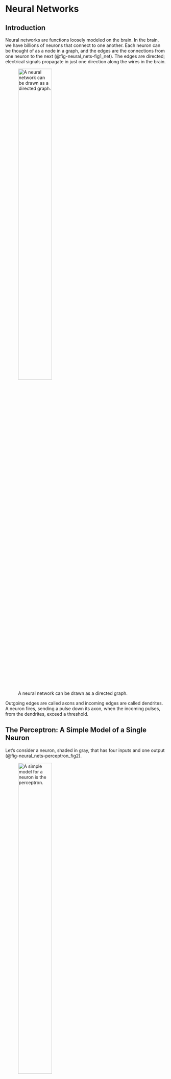 # Neural Networks {#sec-neural_nets}

## Introduction

Neural networks are functions loosely modeled on the brain. In the
brain, we have billions of neurons that connect to one another. Each
neuron can be thought of as a node in a graph, and the edges are the
connections from one neuron to the next (@fig-neural_nets-fig1_net). The
edges are directed; electrical signals propagate in just one direction
along the wires in the brain.

![A neural network can be drawn as a directed graph.](figures/neural_nets/fig1_net.png){#fig-neural_nets-fig1_net width=50%}

Outgoing edges are called axons and incoming edges are called dendrites.
A neuron fires, sending a pulse down its axon, when the incoming pulses,
from the dendrites, exceed a threshold.

## The Perceptron: A Simple Model of a Single Neuron

Let's consider a neuron, shaded in gray, that has four inputs and one
output (@fig-neural_nets-perceptron_fig2).


![A simple model for a neuron is the perceptron.](figures/neural_nets/perceptron_fig2.png){#fig-neural_nets-perceptron_fig2 width=50%}

A simple model for this neuron is the . A perceptron is a neuron with
$n$ inputs $\{x_i\}_{i=1}^n$ and one output $y$, that maps inputs to
outputs according to the following equations: 
$$\begin{aligned}
z = f(\mathbf{x}) &= \sum_{i=1}^n w_i x_i + b = \mathbf{w}^\mathsf{T}\mathbf{x} + b &\triangleleft \quad \text{linear layer}\\
    g(z) &= \begin{cases}
    1, &\text{if} \quad z > 0\\
    0,              & \text{otherwise}
\end{cases} &\triangleleft \quad \text{activation function}\\
    y &= g(f(\mathbf{x})) &\triangleleft \quad \text{perceptron}
\end{aligned}$${#eq-neural_nets-perceptron_activation}

In words, we take a weighted sum of the inputs and, if that sum exceeds
a threshold (here 0), the neuron fires (outputs a 1). The function $f$
is called a because it computes a linear function of the inputs,
$\mathbf{w}^\mathsf{T}\mathbf{x}$, plus a **bias**, b. The function $g$
is called the because it decides whether the neuron activates (fires).

:::{.column-margin}
Mathematically, $f$ is an affine function, but by convention we call it a "linear layer." One way to think of it is $f$ is a linear function of $\begin{bmatrix}\mathbf{x}\\ 1\end{bmatrix}$.
:::

### The Perceptron as a Classifier

People got excited about perceptrons in the late 1950s because it was
shown that they can learn to classify data @rosenblatt1958perceptron.
Let's see how that works. We will consider a perceptron with two inputs,
$x_1$ and $x_2$, and one output, $y$. Let the incoming connection
weights be $w_1 = 2$, $w_2 = 1$, and $b=0$. The values of $z$ and $y$,
as a function of $x_1$ and $x_2$, are shown in @fig-neural_nets-perceptron_as_classifier.

\caption{Value of hidden unit ($z$) and output unit ($y$) in a perceptron, as a function of the input data.}
\label{fig-neural_nets-perceptron_as_classifier}

![Value of hidden unit ($z$) and output unit ($y$) in a perceptron, as a function of the input data.](figures/neural_nets/perceptron_as_classifier.png){#fig-neural_nets-perceptron_as_classifier}

Notice that $y$ takes on values 0 or 1, so you can think of this as a
classifier that assigns a class label of 1 to the upper-right half of
the plotted region.

### Learning with a Perceptron

So a perceptron acts like a classifier, but how can we use it to learn?
The idea is that given data, $\{\mathbf{x}^{(i)}, y^{(i)}\}_{i=1}^N$, we
will adjust the weights $\mathbf{w}$ and the bias $b$, in order to
minimize a classification loss, $\mathcal{L}$, that scores number of
misclassifications: 

$$\begin{aligned}    \mathbf{w}^*, b^* = \mathop{\mathrm{arg\,min}}_{\mathbf{w}, b} \frac{1}{N}\sum_{i=1}^N \mathcal{L}(\mathbf{w}^\mathsf{T}\mathbf{x}^{(i)} + b, y^{(i)}):perceptron_learning_problem
\end{aligned}$${#eq-neural_nets} 

In @fig-neural_nets-fitting_a_perceptron, this
optimization process corresponds to shifting and rotating the **decision
boundary**, until you find a line that separates data labeled as $y = 0$
from data labeled as $y = 1$.

\caption{Different possible decision surfaces of a perceptron.}
\label{fig-neural_nets-fitting_a_perceptron}

![Different possible decision surfaces of a perceptron.](figures/neural_nets/fitting_a_perceptron.png){#fig-neural_nets-fitting_a_perceptron}

You might be wondering, what's the exact optimization algorithm that
will find the best line that separates the classes? The original
perceptron paper proposed one particular algorithm, the "perceptron
learning algorithm." This was an optimizer tailored to the specific
structure of the perceptron. Older papers on neural nets are full of
specific learning rules for specific architectures: the delta rule, the
Rescorla-Wagner model, and so forth @rescorla1972theory. Nowadays we
rarely use these special-purpose algorithms. Instead, we use
*general-purpose* optimizers like gradient descent (for differentiable
objectives) or zeroth-order methods (for nondifferentiable objectives).
The next chapter will cover the backpropagation algorithm, which is a
general-purpose gradient-based optimizer that applies to essentially all
neural networks we will see in this book (but, note that for the
perceptron objective, because it has a nondifferentiable threshold
function, we would instead opt for a zeroth order optimizer).

## Multilayer Perceptrons

Perceptrons can solve linearly separable binary classification problems,
but they are otherwise rather limited. For one, they only produce a
single output. What if we want multiple outputs? We can achieve this by
adding edges that fan out after the perceptron
(@fig-neural_nets-fan_out).

![Multiple outputs fan out from a neuron.](figures/neural_nets/fan_out.png){#fig-neural_nets-fan_out width=30%}


This network maps an input **layer** of data $\mathbf{x}$ to a layer of
outputs **y**. The neurons in between inputs and outputs are called
**hidden units**, shaded in gray. Here, $z$ is a hidden unit and $h$ is
a hidden unit, that is, $h = g(z)$ where $g(\cdot)$ is an activation
function like in @eq-neural_nets-perceptron_activation.

More commonly we might have many hidden units in stack, which we call a
(@fig-neural_nets-MLP1).


![Mutilayer perceptron.](figures/neural_nets/MLP1.png){#fig-neural_nets-MLP1 width=30%}

:::{.column-margin}
How many layers does this net have? Some texts will say two [$\mathbf{W}_1$, $\mathbf{W}_2$], others three [$\mathbf{x}$, $\{\mathbf{z}, \mathbf{h}\}$, $\mathbf{y$}], others four [$\mathbf{x}$, $\mathbf{z}$, $\mathbf{h}$, $\mathbf{y$]}. We must get comfortable with the ambiguity.
:::

Because this network has multiple layers of neurons, and because each
neuron in this net acts as a perceptron, we call it a **multilayer
perceptron** (**MLP**). The equation for this MLP is: 
$$\begin{aligned}    \mathbf{z} &= \mathbf{W}_1\mathbf{x} + \mathbf{b}_1 &\triangleleft \quad \text{linear layer}\\
    \mathbf{h} &= g(\mathbf{z}) &\triangleleft \quad \text{activation function}\\
    \mathbf{y} &= \mathbf{W}_2\mathbf{h} + \mathbf{b}_2 &\triangleleft \quad \text{linear layer}
\end{aligned}$$

In general, MLPs can be constructed with any number of layers following this pattern: linear layer, activation function, linear layer, activation function, and so on.

The activation function $g$ could be the threshold function like in
@eq-neural_nets-perceptron_activation, but more generally it can be any
pointwise nonlinearity, that is, $g(\mathbf{h}) = [\tilde{g}(h_1), \ldots, \tilde{g}(h_N)]$ and $\tilde{g}$ is any nonlinear function that maps $\mathbb{R} \rightarrow \mathbb{R}$.

Beyond MLPs, this kind of sequence (linear layer, pointwise
nonlinearity, linear layer, pointwise nonlinearity, and so on) is the
prototpyical motif in almost all neural networks, including most we will
see later in this book.

## Activations Versus Parameters

When working with deep nets it's useful to distinguish *activations* and
*parameters*. The activations are the values that the neurons take on,
$[\mathbf{x}, \mathbf{z}_1, \mathbf{h}_1, \ldots, \mathbf{z}_{L-1}, \mathbf{h}_{L-1}, \mathbf{y}]$;
slightly abusing notation, we use this term for both preactivation
function neurons and postactivation function neurons. The activations
are the neural representations of the data being processed. Often, we
will not worry about distinguishing between inputs, hidden units, and
outputs to the net, and simply refer to all data and neural activations
in a network, layer by layer, as a sequence
$[\mathbf{x}_0, \ldots, \mathbf{x}_L]$, in which case $\mathbf{x}_0$ is
the raw input data

:::{.column-margin}
![A multilayer network is a sequence of transformations $f_1, \ldots, f_L$ that produce a series of activations $\mathbf{x}_1, \ldots, \mathbf{x}_L$.](figures/neural_nets/transformations.png){width=30%}
:::

Conversely, parameters are the weights and biases of the network. These
are the variables being learned. Both activations and parameters are
tensors of variables.

Often we think of a layer as a function
$\mathbf{x}_{l+1} = f_{l+1}(\mathbf{x}_l)$, but we can also make the
parameters explicit and think of each layer as a function:
$$\begin{aligned}
    \mathbf{x}_{l+1} = f_{l+1}(\mathbf{x}_{l}, \theta_{l+1})
\end{aligned}$$ 

That is, each layer takes the activations from the
previous layer, as well as parameters of the current layer as input, and
produces activations of the next layer. Varying either the input
activations or the input parameters will affect the output of the layer.
From this perspective, anything we can do with parameters, we can do
with activations instead, and vice versa, and that is the basis for a
lot of applications and tricks. For example, while normally we learn the
values of the parameters, we could instead hold the parameters fixed and
learn the values of the activations that achieve some objective. In
fact, this is what is done in many methods such as network prompting,
adversarial attacks, and network visualization, which we will see in
more detail in later chapters.

### Fast Activations and Slow Parameters

So what's different about activations versus parameters? One way to
think about it is that activations are *fast* functions of a
data*point*: they are the result of a few layers of processing this
datapoint. Parameters are *also* functions of the data (they are learned
from data) but they are *slow* functions of data*sets*: the parameters
are arrived at via an optimization procedure over a whole dataset. So,
both activations and parameters are statistics of the data, that is,
information extracted about about the data that organizes or summarizes
it. The parameters are a kind of metasummary since they specify a
functional transformation that produces activations from data, and
activations themselves are a summary of the data.
@fig-neural_nets-params_vs_activations shows how this looks.

![Learning is a function that maps a dataset to parameters. Inference, through a neural net, is a function that maps a datapoint to activations.](figures/neural_nets/params_vs_activations.png){#fig-neural_nets-params_vs_activations width=80%}

## Deep Nets

Deep nets are neural nets that stack the linear-nonlinear motif many
times (@fig-deep_nets):


![Deep nets consist of linear layers interleaved with nonlinearities.](figures/neural_nets/deep_nets.png){#fig-deep_nets}

Each layer is a function. Therefore, a deep net is a composition of many
functions: 
$$\begin{aligned}
    f(\mathbf{x}) = f_{L}(f_{L-1}(\ldots f_2(f_1(\mathbf{x}))))
\end{aligned}$$

:::{.column-margin}
The $L$ is the number of layers in the net.
:::

These functions are parameterized by weights $[\mathbf{W}_1, \ldots, \mathbf{W}_L]$ and biases $[\mathbf{b}_1, \ldots, \mathbf{b}_L]$. Some layers we will see later have other parameters. Collectively, we will refer to the concatenation of all the parameters in a deep net as $\theta$.

Deep nets are powerful because they can perform nonlinear mappings. In
fact, a deep net with sufficiently many neurons can fit almost any
desired function arbitrarily closely, a property we will investigate
further in @sec-neural_nets-universal_approximation.

### Deep Nets Can Perform Nonlinear Classification

Let's return to our binary classification problem shown previously, but
now let's make the two classes not linearly separable. Our new dataset
is shown in @fig-neural_nets-nonseparable_dataset.


![Dataset that is not linearly separable.](figures/neural_nets/nonseparable_dataset.png){#fig-neural_nets-nonseparable_dataset width=40%}

Here there is no line that can separate the zeros from the ones.
Nonetheless, we will demonstrate a multilayer network that can solve
this problem. The trick is to just add more layers! We will use the two
layer MLP shown in @fig-neural_nets-simple_MLP_network.


![A simple MLP network.](figures/neural_nets/simple_MLP_network.png){#fig-neural_nets-simple_MLP_network width=40%}

Consider using the following settings for $\mathbf{W}_1$ and
$\mathbf{W}_2$: $$\begin{aligned}
    \mathbf{W}_1 = 
        \begin{bmatrix}
            -1 & 1 \\
            1 & 2
        \end{bmatrix}
    ,\quad\quad
    \mathbf{W}_2 = 
        \begin{bmatrix}
            1 & -1
        \end{bmatrix}
\end{aligned}$$ The full net then performs the following operation:
$$\begin{aligned}
    z_1 &= x_1 - x_2, \quad z_2 = 2x_1 + x_2 &\triangleleft \quad \texttt{linear}\\
    h_1 &= \max(z_1,0), \quad h_2 = \max(z_2,0) &\triangleleft \quad \texttt{relu}\\
    z_3 &= h_1-h_2 &\triangleleft \quad \texttt{linear}\\
    y &= \mathbb{1}(z_3 > 0) &\triangleleft \quad \text{\texttt{threshold}}
\end{aligned}$$  



::: {.column-margin}
The $\mathbb{1}$ is the indicator function, which we define as: 
$$\begin{equation*}
    \mathbb{1}(x) = \begin{cases}
                1 & \text{if $x$ is true} \\
                0 & \text{otherwise}
             \end{cases}
\end{equation*}$$
:::

Here we have introduced a new pointwise
nonlinearity, the **Rectified linear unit** (**relu**), which is like a
graded version of a threshold function, and has the advantage that it
yields non-zero gradients over half its domain, thus being amenable to
gradient-based learning.

We visualize the values that the neurons take on as a function of $x_1$
and $x_2$ in @fig-neural_nets-simple_MLP_network_values.


![Values of hidden units and output unit for the MLP shown in \fig{\ref{fig-neural_nets-simple_MLP_network}}.](figures/neural_nets/simple_MLP_network_values.png){#fig-neural_nets-simple_MLP_network_values}


As can be seen in the rightmost plot, at the output $y$, this neural net
successfully assigns a value of 1 to the region of the dataspace where
the datapoints labeled as 1 live. This example demonstrates that is
possible to solve nonlinear classification problems with a deep net. In
practice, we would want to *learn* the parameter settings that achieve
this classification. One way to do so would be to enumerate all possible
parameter settings and pick one that successfully separates the zeros
from the ones. This kind of exhaustive enumeration is a slow process,
but don't worry, in @sec-backpropagation we will see how to speed things up using gradient descent. But it's worth remarking that enumeration is always a sufficient solution, at least when the possible parameter values form a finite set.

### Deep Nets Are Universal Approximators {#sec-neural_nets-universal_approximation}

Not only can deep nets perform nonlinear classification, they can in
principle perform *any* continuous input-output mapping. The
 @Cybenko1989 states that this is true even for a network with just a
single hidden layer. The caveat is that the number of neurons in the
hidden layers will have to be very large in order to fit complicated
functions.


:::{.column-margin}
Technically, this theorem only holds for continuous functions on compact subsets of $\mathbb{R}^N$ -- for example a neural net cannot fit noncomputable functions. We will not be rigorous in this section. We direct the reader to @telgarsky2016benefits for a formal treatment of universal approximation.
:::

To get an intuition for why this is true, we will consider the case of
approximating an arbitrary function from
$\mathbb{R} \rightarrow \mathbb{R}$ with a relu-MLP (an MLP with relu
nonlinearities). First observe that any function can be approximated
arbitrarily well by a sum of indicator functions, that is, bumps placed
at different positions: 
$$\begin{aligned}
    f(x) \approx \sum_i w_i \mathbb{1}(\alpha_i < x < \beta_i)
\end{aligned}$${#eq-neural_nets-sum_of_indicators} 

As an example, in @fig-neural_nets-curve_as_bump we
show a curve (blue line) approximated in this way. As the width,
$\beta-\alpha$, of the bumps (black lines) goes to zero, the error in
the fit goes to zero.

![Any function from $\mathbb{R} \rightarrow \mathbb{R}$ can be approximated arbitrarily well by a sum of elementary bumps.](figures/neural_nets/curve_as_bump.png){#fig-neural_nets-curve_as_bump width=50%}


:::{.column-margin}
While we only consider scalar functions $\mathbb{R} \rightarrow \mathbb{R}$ here, a similar construction can be used to approximate general functions of the form $\mathbb{R}^n \rightarrow \mathbb{R}^m$.
:::

Next we will show that a relu-MLP can represent
@eq-neural_nets-sum_of_indicators. The weighted sum $\sum_i w_i \ldots$
is the easy part: that's just a linear layer. So we just have to show
that we can also write $\mathbb{1}(\alpha < x < \beta)$ using linear
and relu layers. 

It turns out the construction is rather simple:
$$\begin{align}
\mathbb{1}(\alpha < x < \beta) \quad \quad \\
\approx \texttt{relu}\bigg(\frac{x-(\alpha-\gamma)}{\gamma}\bigg) - \texttt{relu}\bigg(\frac{x-\alpha}{\gamma}\bigg) - \texttt{relu}\bigg(\frac{x-(\beta-\gamma)}{\gamma}\bigg) + \texttt{relu}\bigg(\frac{x-\beta)}{\gamma}\bigg)
\end{align}
$${#eq-neural_nets_bump_as_relu_net}

:::{.column-margin}
Here we show how a neural net can represent a function as a sum of basis functions. This idea is also foundational in signal processing, where signals are often represented as a sum of sine waves @sec-fourier_analysis, boxes @fig-upsampling_and_downsampling_nn_interp, or trapezoids @fig-bilinear_interp.
:::
 
As $\gamma \rightarrow 0$, this approximation
becomes exact. The input to each of the four relus in
@eq-neural_nets_bump_as_relu_net is an affine function of the input
$x$, hence these four values can be represented by a linear layer with
four outputs. Then we apply a relu layer to these four values, and
finally we apply a linear layer to compute the sum over these relus (a
weighted sum with weights \[1,-1,-1,1\]). Therefore
@eq-neural_nets_bump_as_relu_net can be implemented as a
`linear`-`relu`-`linear` network. In @fig-neural_nets-bump_as_relus, we
show an example of constructing a bump in this way.

![A bump can be represented as a weighted sum of shifted and scaled relu functions.](figures/neural_nets/bump_as_relus.png){#fig-neural_nets-bump_as_relus}


Putting everything together, we have a `linear`-`relu`-`linear` for each
bump, followed by a linear layer for summing up all the bumps. The two
linear layers in sequence can be collapsed to a single linear layer, and
hence the full function can therefore be approximated, to arbitrary
precision, by a `linear`-`relu`-`linear` net.

:::{.column-margin}
Most literature refers to such a net as having a single hidden layer, using the convention that we don't count pre- and postactivation neurons as separate layers.
:::

Notice that in this approximation, we need four relu neurons for each
bump we are modeling. Therefore if we want to approximate a very bumpy
function, say with $N$ bumps, we will need $4N$ relu neurons. In
general, to achieve arbitrarily good approximation to a curve we may
need an unbounded number of neurons in our network.

### Depth versus Width

Above we saw that if you have a hidden layer with $N$ neurons, you can
fit a scalar function with $\mathcal{O}(N)$ bumps. The number of neurons
on a single hidden layer is called its **width**.

:::{.column-margin}
If
different layers have different numbers of neurons, then we may specify
the width per layer. Here we will assume all layers have the same width
and simply speak of the width of the network.
:::

So, as we increase the width of a network, we can fit ever more complicated functions. What if we instead increase the **depth** of a network, that is, its number of layers? It turns out that this can also be an effective way to increase the capacity of the net, but its effect is a bit different than increasing width.

Interestingly, it is sometimes the case that *deep* nets require far
fewer parameters to fit data than *wide* nets. Evidence for this
statement comes mostly from empiricism, where researchers have found
that deeper nets just work better in practice on many popular problems.
However, there is also the beginning of a mathematical theory of when
and why this can happen. The basic idea of this theory is to establish
that there are certain classes of function that can be represented with
a polynomial number of neurons in a depth $d$ network but require an
exponential number of neurons in a depth $d^\prime$ network, for certain
$d^\prime < d$. Arguments along these lines are called **depth
separations**, and the interested reader can refer to
@telgarsky2016benefits to learn more about this ongoing line of
research.

## Deep Learning: Learning with Neural Nets

Using the formalism we defined in @sec-intro_to_learning"}, learning consists of using an *optimizer* to find a function in a *hypothesis space*, that maximizes an *objective*. From this perspective, neural nets are simply a special
kind of hypothesis space (and a particular parameterization of that
hypothesis space). **Deep learning** refers to learning algorithms that
use this parameterized hypothesis space.

Deep learning also typically involves using gradient-based optimization
to search the hypothesis space for the best fit to the data. We will
investigate this approach in detail in @sec-backpropagation, where we will learn about the **backpropagation** algorithm for gradient-based learning with neural nets. However, it is certainly possible to optimize neural nets with other methods, including zeroth-order optimizers like evolution
strategies @sec-gradient_descent-zeroth_order, @salimans2017evolution.

One intriguing alternative to backpropagation is called **Hebbian
learning** @hebb2005organization. Backpropagation is a *top-down*
learning algorithm, where errors incurred at the output (top) of the net
are propagated backward to inform earlier layers how to update their
weights and biases to minimize the loss, which is a form of learning
based on *feedback*. Hebbian learning, in contrast, is a *bottom-up*
approach, where neurons wire up just based on the *feedforward* pattern
of activity in the net. The canonical learning rule in Hebbian methods
is **Hebb's rule**: "fire together, wire together." That is, we increase
the weight of the connection between two neurons whenever the two
neurons are active at the same time. Although this learning rule is not
explicitly minimizing a loss function, it has been shown to lead to
effective neural representations. For example, Hebb-like rules can learn
**infomax** representations, which capture, in the neural activations,
as much information as possible about the input signal @linsker1988self.
Similar rules lead to networks that act like memory
banks @hopfield1982neural. Hebbian learning is also of interest because
it is considered to be more biologically plausible than backpropagation.
This is because Hebb's rule can be computed *locally*---each neuron
strengthens and weakens its weights based just on the activity of
adjacent neurons---whereas backpropagation requires global coordination
throughout the neural network. It is currently unknown how this global
coordination can be achieved in biological brains.

### Data Structures for Deep Learning: Tensors and Batches

The main data structure that we will encounter in deep learning is the ,
which is just a multidimensional array. This may seem simple, but it's
important to get comfortable with the conventions of tensor processing.

In general, everything in deep learning is represented as tensors---the
input is one tensor, the activations are tensors, the weights are
tensors, the outputs are tensors. If you have data that is not natively
represented as a tensor, the first step, before feeding it to a deep
net, is to convert it into a tensor format. Most often we use tensor of
real numbers, that is, the elements of the tensor are in $\mathbb{R}$.

Suppose we have a dataset
$\{\mathbf{x}^{(i)}, \mathbf{y}^{(i)}\}_{i=1}^N$ of images $\mathbf{x}$
and labels $\mathbf{y}$. The tensor way of thinking about such a dataset
is as two tensors,
$\mathbf{X} \in \mathbb{R}^{N \times C_0 \times H \times W }$ and
$\mathbf{Y} \in \mathbb{R}^{N \times K}$. The first dimension of the
tensor is the number of elements in our dataset. The remaining
dimensions are the dimensionality of the images ($C_0$ color channels by
height $H$ by width $W$) and labels ($K$-way classification).

The activations in the network are also tensors. For the MLP networks we
have seen so far, the activation tensors have shape $N \times C_{\ell}$,
where $C_{\ell}$ is the number of neurons on layer $\ell$, sometimes
also called **channels** in analogy to the color channels of the input
image. In later chapters we will encounter other architectures where the
activation layers have additional dimensions, for example, in
convolutional networks we will see activation layers that are of shape
$N \times C_{\ell} \times H_{\ell} \times W_{\ell}$.

One other important concept is . Normally, we don't process one image at
a time through a neural net. Instead we run a *batch* of images all at
once, and they are processed in parallel. A batch sampled from the
training data can be denoted as
$\{\mathbf{x}_{\texttt{batch}}^{(i)}, \mathbf{y}_{\texttt{batch}}^{(i)}\}_{i=1}^{N_{\texttt{batch}}}$,
and the batch represented as a tensor has shape
$\mathbf{X} \in \mathbb{R}^{N_{\texttt{batch}} \times C_0 \times H \times W}$
and $\mathbf{Y} \in \mathbb{R}^{N_{\texttt{batch}} \times K}$.

The weights and biases of the net are also usually represented as
tensors. The weights and biases of a linear layer will be tensors of
shape $\mathbf{W}_{\ell} \in \mathbb{R}^{C_{\ell+1} \times C_{\ell}}$
and $\mathbf{b}_{\ell} \in \mathbb{R}^{C_{\ell+1}}$.

As an example, in
@fig-neural_nets-simple_MLP_network_tensors_and_batches below, we
visualize all the tensors associated with a batch of three datapoints
being processed by the MLP from @fig-neural_nets-simple_MLP_network.
For this network, the input is not a set of images but instead a set of
vectors $\mathbf{X} \in \mathbb{R}^{N_{\texttt{batch}} \times C_0}$. The
output is one value for each input vector, so we have
$\mathbf{Y} \in \mathbb{R}^{N_{\texttt{batch}} \times 1}$.

where the capital letters are the batches of datapoints and activations
corresponding to the lowercase names of datapoints and hidden units in
@fig-neural_nets-simple_MLP_network.

![The tensors that represent one pass through the MLP in @fig-neural_nets-simple_MLP_network](figures/neural_nets/simple_MLP_network_tensors_and_batches.png){#fig-neural_nets-simple_MLP_network_tensors_and_batches width=70%}

This example shows the basic concept of working with tensors and batches
for one-dimensional data, but, in vision, most of the time we will be
working with higher-dimensional tensors. For image data we typically use
four-dimensional tensors: batch $\times$ channels $\times$ height
$\times$ width; for videos we may use five-dimensional tensors: batch
$\times$ channels $\times$ height $\times$ width $\times$ time.
Three-dimensional (3D) scans have an additional *depth* spatial
dimension; videos of 3D data could therefore be represented by
six-dimensional tensors. As you can see, thinking in terms of
two-dimensional matrices is not quite sufficient. Instead, you should be
imagining data processing as operating on $N$-dimensional tensors,
sliced and diced in different ways. As a step in this direction, you may
find it useful to visualize tensors in 3D, as shown in
@fig-neural_nets-3D_tensor_example.


![A 3D tensor that could represent an $C \times H \times W$ color image.](figures/neural_nets/3D_tensor_example.png){#fig-neural_nets-3D_tensor_example width=30%}

This is closer to the actual ND tensors vision systems work with, and
many concepts can be adequately captured just by thinking in 3D. We will
see some examples in later chapters.

## Catalog of Layers

Below, we use the color blue to denote
[**parameters**]{style="color: param_color_dark"} and the color red to
denote [**data/activations**]{style="color: data_color_dark"} (inputs
and outputs to each layer). 

:::{.column-margin}
We color equations in
this way only in this chapter, to make clear the roles of different
variables. However, be on the lookout for these colors in figures later
in the book. We will often draw activations in red and parameters in
blue.
:::



### Linear Layers

Linear layers are the workhorses of deep nets. Almost all parameters of
the network are contained in these layers; we call these parameters the
weights and biases. We have already introduced linear layers previously.
They look like this: 

$$\begin{aligned}
    \textcolor{data_color_dark}{\mathbf{x}_{\texttt{out}}} = \textcolor{param_color_dark}{\mathbf{W}} \textcolor{data_color_dark}{\mathbf{x}_{\texttt{in}}} + \textcolor{param_color_dark}{\mathbf{b}} & \quad\quad \triangleleft \quad\texttt{linear}
\end{aligned}$$

### Activation Layers


![Common pointwise nonlinearities.](figures/neural_nets/pointwise_nonlinearities.png){#fig-neural_nets-pointwise_nonlinearities}

If a net only contained linear layers then it could only compute linear
functions. This is because the composition of $N$ linear functions is a
linear function. **Activation layers** add nonlinearity. Activation
layers are typically pointwise functions, applying a scalar to scalar
mapping on each dimension of the input vector. Typically parameters of
these layers, if any, are not learned (but they can be). Some common
activation layers are defined below and are plotted in
@fig-neural_nets-pointwise_nonlinearities: 

$$\begin{aligned}
    \textcolor{data_color_dark}{x_{\texttt{out}}}[i] &= 
        \begin{cases}
            1, &\text{if} \quad \textcolor{data_color_dark}{x_{\texttt{in}}}[i] > 0\\
            0,              & \text{otherwise}
        \end{cases} & \quad\quad \triangleleft \quad \texttt{threshold}\\
    \textcolor{data_color_dark}{x_{\texttt{out}}}[i] &= \frac{1}{1 + e^{-\textcolor{data_color_dark}{x_{\texttt{in}}}[i]}} & \quad\quad \triangleleft \quad \texttt{sigmoid}\\
    \textcolor{data_color_dark}{x_{\texttt{out}}}[i] &= 2*\texttt{sigmoid}(2*\textcolor{data_color_dark}{x_{\texttt{in}}}[i])-1 & \quad\quad \triangleleft \quad \texttt{tanh}\\
    \textcolor{data_color_dark}{x_{\texttt{out}}}[i] &= \max(\textcolor{data_color_dark}{x_{\texttt{in}}}[i],0) & \quad\quad \triangleleft \quad \texttt{relu}\\
    \textcolor{data_color_dark}{x_{\texttt{out}}}[i] &= 
        \begin{cases}
            \max(\textcolor{data_color_dark}{x_{\texttt{in}}}[i],0), &\text{if} \quad \textcolor{data_color_dark}{x_{\texttt{in}}}[i] \geq 0\\
            \textcolor{param_color_dark}{a}\min(\textcolor{data_color_dark}{x_{\texttt{in}}}[i],0),              & \text{otherwise}
        \end{cases} & \quad\quad \triangleleft \quad \texttt{leaky-relu}
\end{aligned}$$

### Normalization Layers {#sec-neural_nets-normalization_layers}

Normalization layers add another kind of nonlinearity. Instead of being
a pointwise nonlinearity, like in activation layers, they are
nonlinearities that perturb each neuron based on the collective behavior
of a set of neurons. Let's start with the example of
(**batchnorm**) @ioffe2015batch.

Batchnorm **standardizes** each neural activation with respect to its
mean and variance over a batch of datapoints. Mathematically,
$$\begin{aligned}
    \textcolor{data_color_dark}{x_{\texttt{out}}}[i] = \textcolor{param_color_dark}{\gamma}\frac{\textcolor{data_color_dark}{x_{\texttt{in}}}[i] - \mathbb{E}[\textcolor{data_color_dark}{x_{\texttt{in}}}[i]]}{\sqrt{\texttt{Var}[\textcolor{data_color_dark}{x_{\texttt{in}}}[i]]}} + \textcolor{param_color_dark}{\beta} & \quad\quad \triangleleft \quad \texttt{batchnorm}
\end{aligned}$$  where $\textcolor{param_color_dark}{\gamma}$
and $\textcolor{param_color_dark}{\beta}$ are learned parameters of this
layer that maintain expressivity so that the layer can output values
with non-zero mean and non-unit variance. Most commonly batchnorm is
applied using training batch statistics to compute the mean and
variance, which change batch to batch. At test time, aggregate
statistics from the training data are used. However, using test batch
statistics can be useful for achieving invariance to changes in the
statistics from training data to test data @wang2020fully.

:::{.column-margin}
Recall from statistics that the standard score of a draw of a random variable is how many standard deviations it differs from the mean: $z = \frac{x-\mu}{\sigma}$.
:::

There are numerous other normalization layers that have been defined
over the years. Two more that we will highlight are **$L_2$
normalization** and **layer normalization**
(**layernorm**) @ba2016layer. $L_2$ normalization projects the inputs
onto the unit hypersphere, which useful for bounding the activations to
unit vectors: 

$$\begin{aligned}
    \textcolor{data_color_dark}{x_{\texttt{out}}}[i] &= \frac{\textcolor{data_color_dark}{x_{\texttt{in}}}[i]}{\left\lVert\textcolor{data_color_dark}{\mathbf{x}_{\texttt{in}}}\right\rVert_2} & \quad\quad \triangleleft \quad \texttt{L2-norm}
\end{aligned}$$ 

Layernorm is similar except that it standardizes the vector of input activations: 

$$\begin{aligned}
    \mu &= \frac{1}{n} \sum_{i=1}^n \textcolor{data_color_dark}{x_{\texttt{in}}}[i]\\
    \sigma^2 &= \frac{1}{n} \sum_{i=1}^n (\textcolor{data_color_dark}{x_{\texttt{in}}}[i] - \mu)^2\\
    \textcolor{data_color_dark}{x_{\texttt{out}}}[i] &= \textcolor{param_color_dark}{\gamma}\frac{\textcolor{data_color_dark}{x_{\texttt{in}}}[i] - \mu}{\sigma} + \textcolor{param_color_dark}{\beta} & \quad\quad \triangleleft \quad \texttt{layernorm}
\end{aligned}$$ 

:::{.column-margin}
Notice that layernorm, like
$L_2$-normalization, maps the activation vector to the surface of a
hypersphere, but it also centers the activations to have zero mean, and
then scales and shifts the activations via $\gamma$ and $\beta$. As an
exercise, see if you can write layernorm using $L_2$-normalization as
one of the steps.
:::

Notice that layernorm also looks quite similar to batchnorm. Both standardize activations but do so with respect to different statistics. Layernorm computes a mean and variance over elements of a datapoint $\mathbf{x}_{\texttt{in}}$, and will do so separately for each such datapoint in a batch. Batchnorm computes the mean and variance per channel over datapoints in a batch. If we have a batch stored in the tensor $\mathbf{X} \in \mathbb{R}^{N_{\texttt{batch}} \times C}$, then what layernorm does looks just like a "transpose" of what batchnorm does. Batchnorm standardizes each element of the tensor by the mean and
variance of its column. Layernorm standardizes each element by the mean
and variance of its row:


![Batchnorm vs layernorm. Gray indicates the region over which mean and variance are computed. See also Figure 2 of \cite{wu2018group} for more such visualizations.](figures/neural_nets/batchnorm_vs_layernorm_diagram.png){#fig-neural_nets-batchnorm_vs_layernorm_diagram width=70%}


One issue with batchnorm is that it requires processing a batch of
datapoints all at once, and introduces a dependency between each
datapoint in the batch. This violates the principle that datapoints
should be processed independently and identically (iid), and this can
lead to bugs if your method relies on the iid assumption. Layernorm does
not have this problem and does indeed process each datapoint in an iid
fashion.

### Output Layers

The last piece we need is an **output layer** that maps a neural
representation---a high-dimensional array of floating point numbers---to
a desired output representation. In classification problems, the desired
output is a class label, and the most common output operation is the
softmax function, which we have already encountered in previous
chapters. In image synthesis problems, the desired output is typically a
3D array with dimensions $N \times M \times 3$, and values in the range
$[0,255]$. A sigmoid multiplied by 255 is a typical output
transformation for this setting. The equations for these two layers are:
$$\begin{aligned}
    \textcolor{data_color_dark}{x_{\texttt{out}}}[i] &= \frac{e^{-\textcolor{param_color_dark}{\tau}\textcolor{data_color_dark}{x_{\texttt{in}}}[i]}}{\sum_{k=1}^K e^{-\textcolor{param_color_dark}{\tau}\textcolor{data_color_dark}{x_{\texttt{in}}}[k]}} & \quad\quad \triangleleft \quad \texttt{softmax}\\
    \textcolor{data_color_dark}{x_{\texttt{out}}}[i] &= 255*\texttt{sigmoid}(\textcolor{data_color_dark}{x_{\texttt{in}}}[i]) & \quad\quad \triangleleft \quad \text{common layer for image output problems}
\end{aligned}$$ In the softmax definition we have added a
**temperature** parameter $\textcolor{param_color_dark}{\tau}$, which is
used to scale how peaky, or confident, the predictions are.

The output layer is the input to the loss function, thus completing our
specification of the deep learning problem. However, to use the outputs
in practice requires translating them into actual pictures, or actions,
or decisions. For a classification problem, this might mean taking the
argmax of the softmax distribution, so that we can report a single
class. For image prediction problems, it might mean rounding each output
to an integral value since common image formats represent RGB values as
integers.

There are of course many other output transformations you can try.
Often, they will be very problem specific since they depend on the
structure of the output space you are targeting.

## Why Are Neural Networks a Good Architecture?

As you will soon learn, almost all modern computer vision algorithms
involve deep nets in one way or another. So you may be wondering: why
are deep nets such a good architecture? We will highlight here five
reasons:

1.  They are high capacity (big enough nets are universal
    approximators).

2.  They are differentiable (the parameters can be optimized via
    gradient descent).

3.  They have good inductive biases (neural architectures reflect real
    structure in the world).

4.  They run efficiently on parallel hardware.

5.  They build abstractions.

Let's look at reasons 1-3 in light of the discussion of searching for
truth from chapter @sec-problem_of_generalization (see
@fig-problem_of_generalization-search_space_tools). Reason 1 relates to
the size of the hypothesis space. The hypothesis space can be made very
big if we use a large neural network with many parameters. So we can
usually be sure that our true solution (or a close approximation to it)
does indeed lie in the space spanned by the neural net architecture.
Reason 2 says that searching for the solution within this space is
relatively easy, since we can use gradients to direct us toward ever
better fits to the data. Reason 3 is one we will only come to appreciate
later in the book as we investigate more advanced neural net
architectures. It turns out that these architectures impose constraints
and regularizers that bias our search toward solutions that capture true
structure about the visual world, and this leads to learned solutions
that generalize.

Reason 4 is equally important to the first three: it says we can do all
of this *efficiently* because most computations can be parallelized on
modern hardware; in particular both matrix multiplies (linear layers)
and pointwise operations (e.g., relu layers) are easy to parallelize on
graphical processing units. Further, most operations are applied to
image batches, where each item in the batch can be sent to a different
parallel compute node.

Reason 5 is the perhaps the most subtle. It is related to the layered
structure of neural nets. Layer by layer, neural nets build up
increasingly abstracted representations of the input data, and these
abstractions tend to be increasingly useful. This argument is not easy
to appreciate at first glance, but it will be a major theme of the
subsequent chapters in this book, especially those on representation
learning. For now, just keep in mind that the *internal representations*
that are built up layer by layer in deep nets are useful and important
beyond just the net's overall input-output behavior.

## Concluding Remarks

Neural nets are a very simple and useful parameterized hypothesis space.
They are universal approximators that can be trained via gradient
descent and run on parallel hardware. *Deep* nets are especially
effective in computer vision; as we will soon see, deep architectures
can be constructed that specifically reflect structure in the visual
world, making visual processing highly efficient and performant.
Artificial neural nets also have connections to the real neural nets in
our brains. This connection runs deeper than merely sharing a name: the
deep net architectures we will see later in this book (e.g.,
convolutional networks, transformers) are our best current models of
computation in animal brains, in the sense that they explain brain data
better than any competing models @Schrimpf2020integrative. This is a
class of models truly worth paying attention to.
